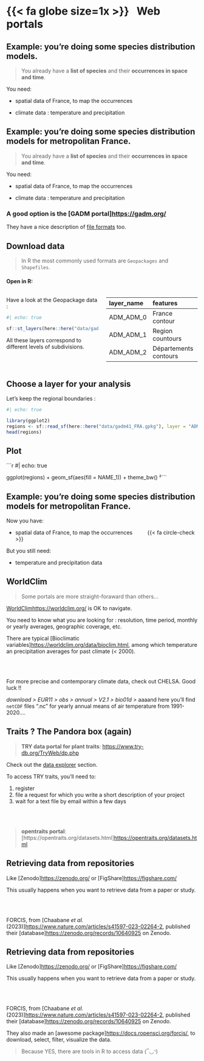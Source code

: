 # {{< fa globe size=1x >}} &nbsp;&nbsp;Web portals


<!--Slide 1 -->

## Example: you're doing some species distribution models. 

> You already have a **list of species** and their **occurrences in space and time**. 

You need: 

- spatial data of France, to map the occurrences

- climate data : temperature and precipitation





<!--Slide 2 -->

## Example: you're doing some species distribution models for metropolitan France. 

> You already have a **list of species** and their **occurrences in space and time**. 

You need: 

- spatial data of France, to map the occurrences

- climate data : temperature and precipitation

### A good option is the [GADM portal]<https://gadm.org/>

They have a nice description of [file formats](https://gadm.org/formats.html) too.




<!--Slide 3 -->

## Download data 

> In R the most commonly used formats are `Geopackages` and `Shapefiles`.

#### Open in R: 


:::: {.columns}

::: {.column width=50%}
Have a look at the Geopackage data :
```r
#| echo: true

sf::st_layers(here::here("data/gadm41_FRA.gpkg"))
```


All these layers correspond to different levels of subdivisions.
:::

::: {.column width=50%}


| layer_name              | features                  |
|:------------------------|:--------------------------|
| ADM_ADM_0               | France contour            |
| ADM_ADM_1               | Region countours          |
| ADM_ADM_2               | Départements contours     |


:::

::::



<!--Slide 4 -->

## Choose a layer for your analysis

Let's keep the regional boundaries :

```r
#| echo: true

library(ggplot2)
regions <- sf::read_sf(here::here("data/gadm41_FRA.gpkg"), layer = "ADM_ADM_1")
head(regions)
```


<!--Slide 5 -->

## Plot

```r
#| echo: true

ggplot(regions) + geom_sf(aes(fill = NAME_1)) + theme_bw() 
²```


<!--Slide 6 -->

## Example: you're doing some species distribution models for metropolitan France.

Now you have: 

- spatial data of France, to map the occurrences &nbsp;&nbsp;&nbsp;&nbsp;&nbsp;&nbsp;&nbsp;&nbsp;&nbsp;{{< fa circle-check >}}

But you still need:

- temperature and precipitation data



<!--Slide 7 -->

## WorldClim

> Some portals are more straight-foraward than others...

[WorldClim]<https://worldclim.org/> is OK to navigate.

You need to know what you are looking for : resolution, time period, monthly or yearly averages, geographic coverage, etc.

There are typical [Bioclimatic variables]<https://worldclim.org/data/bioclim.html>, among which temperature an precipitation averages for past climate (< 2000).

<br> <br>

For more precise and contemporary climate data, check out CHELSA. Good luck !!

*download > EUR11 > obs > annual > V2.1 > bio01d >* aaaand here you'll find `netCDF` files ".nc" for yearly annual means of air temperature from 1991-2020....





<!--Slide 8 -->

## Traits ? The Pandora box (again)


> **TRY data portal for plant traits**: [https://www.try-db.org/TryWeb/dp.php](https://www.try-db.org/TryWeb/dp.php)

Check out the [data explorer](https://www.try-db.org/de/de.php) section. 

To access TRY traits, you'll need to:

1. register
2. file a request for which you write a short description of your project
3. wait for a text file by email within a few days

<br> <br>

> **opentraits portal**: [https://opentraits.org/datasets.html]<https://opentraits.org/datasets.html>




<!--Slide 9 -->

## Retrieving data from repositories

Like [Zenodo]<https://zenodo.org/> or [FigShare]<https://figshare.com/>

This usually happens when you want to retrieve data from a paper or study.

<br> <br>

FORCIS, from [Chaabane *et al.* (2023)]<https://www.nature.com/articles/s41597-023-02264-2>, published their [database]<https://zenodo.org/records/10640925> on Zenodo.



<!--Slide 10 -->

## Retrieving data from repositories

Like [Zenodo]<https://zenodo.org/> or [FigShare]<https://figshare.com/>

This usually happens when you want to retrieve data from a paper or study.

<br> <br>

FORCIS, from [Chaabane *et al.* (2023)]<https://www.nature.com/articles/s41597-023-02264-2>, published their [database]<https://zenodo.org/records/10640925> on Zenodo.

They also made an [awesome package]<https://docs.ropensci.org/forcis/>, to download, select, filter, visualize the data.

> Because YES, there are tools in R to access data (‾◡◝)